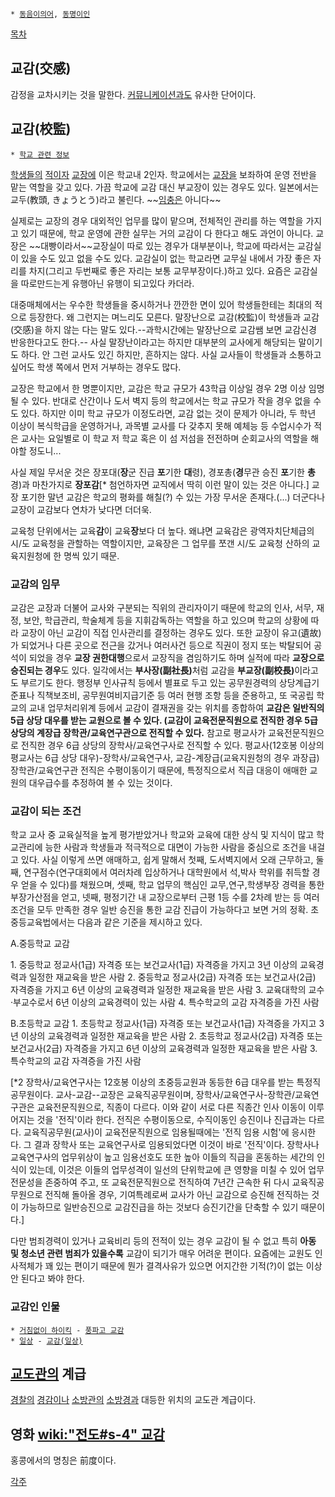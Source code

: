  * [[동음이의어]], [[동명이인]]

[[목차]]

== 교감(交感) ==
감정을 교차시키는 것을 말한다. [[커뮤니케이션]]과도 유사한 단어이다.

== 교감(校監) ==
 * [[학교 관련 정보]]

[[학생]]들의 [[적]]이자 [[교장]]에 이은 학교내 2인자. 학교에서는 [[교장]]을 보좌하여 운영 전반을 맡는 역할을 갖고 있다. 가끔 학교에 교감 대신 부교장이 있는 경우도 있다. 일본에서는 교두(教頭, きょうとう)라고 불린다. ~~[[임충]]은 아니다~~

실제로는 교장의 경우 대외적인 업무를 많이 맡으며, 전체적인 관리를 하는 역할을 가지고 있기 때문에, 학교 운영에 관한 실무는 거의 교감이 다 한다고 해도 과언이 아니다. 교장은 ~~대빵이라서~~교장실이 따로 있는 경우가 대부분이나, 학교에 따라서는 교감실이 있을 수도 있고 없을 수도 있다. 교감실이 없는 학교라면 교무실 내에서 가장 좋은 자리를 차지(그리고 두번째로 좋은 자리는 보통 교무부장이다.)하고 있다. 요즘은 교감실을 따로만드는게 유행아닌 유행이 되고있다 카더라.

대중매체에서는 우수한 학생들을 중시하거나 깐깐한 면이 있어 학생들한테는 최대의 적으로 등장한다. 왜 그런지는 며느리도 모른다. 말장난으로 교감(校監)이 학생들과 교감(交感)을 하지 않는 다는 말도 있다.--과학시간에는 말장난으로 교감쌤 보면 교감신경 반응한다고도 한다.-- 사실 말장난이라고는 하지만 대부분의 교사에게 해당되는 말이기도 하다. 안 그런 교사도 있긴 하지만, 흔하지는 않다. 사실 교사들이 학생들과 소통하고 싶어도 학생 쪽에서 먼저 거부하는 경우도 많다.

교장은 학교에서 한 명뿐이지만, 교감은 학교 규모가 43학급 이상일 경우 2명 이상 임명될 수 있다. 반대로 산간이나 도서 벽지 등의 학교에서는 학교 규모가 작을 경우 없을 수도 있다. 하지만 이미 학교 규모가 이정도라면, 교감 없는 것이 문제가 아니라, 두 학년 이상이 복식학급을 운영하거나, 과목별 교사를 다 갖추지 못해 예체능 등 수업시수가 적은 교사는 요일별로 이 학교 저 학교 혹은 이 섬 저섬을 전전하며 순회교사의 역할을 해야할 정도니...

사실 제일 무서운 것은 장포대('''장'''군 진급 '''포'''기한 '''대'''령), 경포총('''경'''무관 승진 '''포'''기한 '''총'''경)과 마찬가지로 '''장포감'''[* 첨언하자면 교직에서 딱히 이런 말이 있는 것은 아니다.] 교장 포기한 말년 교감은 학교의 평화를 해칠(?) 수 있는 가장 무서운 존재다.(...) 더군다나 교장이 교감보다 연차가 낮다면 더더욱. 

교육청 단위에서는 교육'''감'''이 교육'''장'''보다 더 높다. 왜냐면 교육감은 광역자치단체급의 시/도 교육청을 관할하는 역할이지만, 교육장은 그 업무를 쪼갠 시/도 교육청 산하의 교육지원청에 한 명씩 있기 때문.

=== 교감의 임무 === 
교감은 교장과 더불어 교사와 구분되는 직위의 관리자이기 때문에 학교의 인사, 서무, 재정, 보안, 학급관리, 학술체계 등을 지휘감독하는 역할을 하고 있으며 학교의 상황에 따라 교장이 아닌 교감이 직접 인사관리를 결정하는 경우도 있다. 또한 교장이 유고(遺故)가 되었거나 다른 곳으로 전근을 갔거나 여러사건 등으로 직권이 정지 또는 박탈되어 공석이 되었을 경우 '''교장 권한대행'''으로서 교장직을 겸임하기도 하며 실적에 따라 '''교장으로 승진되는 경우'''도 있다. 일각에서는 '''부사장(副社長)'''처럼 교감을 '''부교장(副校長)'''이라고도 부르기도 한다. 행정부 인사규칙 등에서 별표로 두고 있는 공무원경력의 상당계급기준표나 직책보조비, 공무원여비지급기준 등 여러 현행 조항 등을 준용하고, 또 국공립 학교의 교내 업무처리위계 등에서 교감이 결재권을 갖는 위치를 종합하여 '''교감은 일반직의 5급 상당 대우를 받는 교원으로 볼 수 있다. (교감이 교육전문직원으로 전직한 경우 5급 상당의 계장급 장학관/교육연구관으로 전직할 수 있다.''' 참고로 평교사가 교육전문직원으로 전직한 경우 6급 상당의 장학사/교육연구사로 전직할 수 있다. 평교사(12호봉 이상의 평교사는 6급 상당 대우)-장학사/교육연구사, 교감-계장급(교육지원청의 경우 과장급)장학관/교육연구관 전직은 수평이동이기 때문에, 특정직으로서 직급 대응이 애매한 교원의 대우급수를 추정하여 볼 수 있는 것이다.

=== 교감이 되는 조건 === 
학교 교사 중 교육실적을 높게 평가받았거나 학교와 교육에 대한 상식 및 지식이 많고 학교관리에 능한 사람과 학생들과 적극적으로 대면이 가능한 사람을 중심으로 조건을 내걸고 있다. 사실 이렇게 쓰면 애매하고, 쉽게 말해서 첫째, 도서벽지에서 오래 근무하고, 둘째, 연구점수(연구대회에서 여러차례 입상하거나 대학원에서 석,박사 학위를 취득할 경우 얻을 수 있다)를 채웠으며, 셋째, 학교 업무의 핵심인 교무,연구,학생부장 경력을 통한 부장가산점을 얻고, 넷째, 평정기간 내 교장으로부터 근평 1등 수를 2차례 받는 등 여러 조건을 모두 만족한 경우 일반 승진을 통한 교감 진급이 가능하다고 보면 거의 정확.
초중등교육법에서는 다음과 같은 기준을 제시하고 있다. 

A.중등학교 교감

1. 중등학교 정교사(1급) 자격증 또는 보건교사(1급) 자격증을 가지고 3년 이상의 교육경력과 일정한 재교육을 받은 사람
2. 중등학교 정교사(2급) 자격증 또는 보건교사(2급) 자격증을 가지고 6년 이상의 교육경력과 일정한 재교육을 받은 사람
3. 교육대학의 교수·부교수로서 6년 이상의 교육경력이 있는 사람
4. 특수학교의 교감 자격증을 가진 사람


B.초등학교 교감
1. 초등학교 정교사(1급) 자격증 또는 보건교사(1급) 자격증을 가지고 3년 이상의 교육경력과 일정한 재교육을 받은 사람
2. 초등학교 정교사(2급) 자격증 또는 보건교사(2급) 자격증을 가지고 6년 이상의 교육경력과 일정한 재교육을 받은 사람
3. 특수학교의 교감 자격증을 가진 사람

[*2 장학사/교육연구사는 12호봉 이상의 초중등교원과 동등한 6급 대우를 받는 특정직공무원이다. 교사-교감--교장은 교육직공무원이며, 장학사/교육연구사-장학관/교육연구관은 교육전문직원으로, 직종이 다르다. 이와 같이 서로 다른 직종간 인사 이동이 이루어지는 것을 '전직'이라 한다. 전직은 수평이동으로, 수직이동인 승진이나 진급과는 다르다. 교육직공무원(교사)이 교육전문직원으로 임용될때에는 '전직 임용 시험'에 응시한다. 그 결과 장학사 또는 교육연구사로 임용되었다면 이것이 바로 '전직'이다. 장학사나 교육연구사의 업무위상이 높고 임용선호도 또한 높아 이들의 직급을 혼동하는 세간의 인식이 있는데, 이것은 이들의 업무성격이 일선의 단위학교에 큰 영향을 미칠 수 있어 업무전문성을 존중하여 주고, 또 교육전문직원으로 전직하여 7년간 근속한 뒤 다시 교육직공무원으로 전직해 돌아올 경우, 기여특례로써 교사가 아닌 교감으로 승진해 전직하는 것이 가능하므로 일반승진으로 교감진급을 하는 것보다 승진기간을 단축할 수 있기 때문이다.] 

다만 범죄경력이 있거나 교육비리 등의 전적이 있는 경우 교감이 될 수 없고 특히 '''아동 및 청소년 관련 범죄가 있을수록''' 교감이 되기가 매우 어려운 편이다. 요즘에는 교원도 인사적체가 꽤 있는 편이기 때문에 뭔가 결격사유가 있으면 어지간한 기적(?)이 없는 이상 안 된다고 봐야 한다.
=== 교감인 인물 ===
 * [[거침없이 하이킥]] - [[풍파고 교감]]
 * [[일상(만화)|일상]] - [[교감(일상)]]

== [[교도관]]의 계급 ==
[[경찰]]의 [[경감]]이나 [[소방관]]의 [[소방경]]과 대등한 위치의 교도관 계급이다.

== 영화 [[wiki:"전도#s-4" 교감]] ==
홍콩에서의 명칭은 前度이다.

[[각주]]
